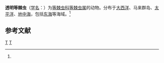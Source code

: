{{Speciesbox
| genus = Acanthometra
| species = pellucida
| authority = (J. Muller, 1858)<ref name='id8917'>{{cite web| url =http://www.bioinfo.cn/db05/BjdwSpecies.php?action=view&id=8917| title =透明等棘虫| work =《中国动物物种编目数据库》| publisher =中国科学院微生物研究所| author =中国科学院动物研究所| accessdate =2009-04-16| deadurl =yes| archiveurl =https://web.archive.org/web/20160305025709/http://www.bioinfo.cn/db05/BjdwSpecies.php?action=view&id=8917| archivedate =2016-03-05}}</ref>
}}

'''透明等棘虫'''（[[学名|学名]]：{{lang|la|''Acanthometra pellucida''}}）为[[等棘虫科|等棘虫科]][[等棘虫属|等棘虫属]]的动物。分布于[[大西洋|大西洋]]、马来群岛、[[太平洋|太平洋]]、[[地中海|地中海]]，包括[[东海|东海]]等海域。<ref name='id8917'/>

== 参考文献 ==
{{reflist}}

{{Taxonbar}}

[[Category:1858年描述的动物|T]]
[[Category:等棘虫属|T]]


{{Cnidarian-stub}}